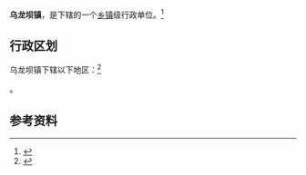 {{中国乡级行政区
|景观照片文件名 = 
|景观照片描述 = 
|汉语拼音 = 
|其他语言 = 
|其他语言名称 = 
|旧称 = 
|地名出处 = 
|位置图文件名 = 
|位置图描述 = 
|自定义图片= 
|建置时间 = 
|政府驻地 = 
|毗邻 = 
|总面积 = 
|总人口 = 
|总人口年份 = 
|户籍人口 = 
|户籍人口年份 = 
|常住人口 = 
|常住人口年份 = 
|人口密度 = 
|GDP = 
|GDP年份 = 
|邮政编码 = 
|电话区号 = 418
|官方网站 = 
|网站名称 = 
|21/09/05/102/000}}

'''乌龙坝镇'''，是{{PRC admin/fullname|21/09/05/102/000|3}}下辖的一个[[乡镇|乡镇]]级行政单位。<ref>{{PRC admin/ref sgc|{{PRC admin/parent|21/09/05/102/000}}}}</ref>

== 行政区划 ==

乌龙坝镇下辖以下地区：<ref>{{PRC admin/ref sgc|21/09/05/102/000}}</ref>

{{PRC admin/children|21/09/05/102/000}}。

== 参考资料 ==

{{reflist}}

{{行政区划小作品}}
{{PRC admin/navcat|21/09/05/102/000}}